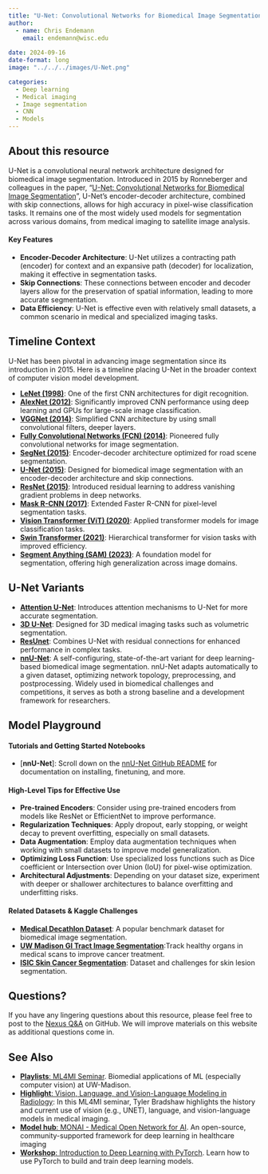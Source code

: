 ```yaml
---
title: "U-Net: Convolutional Networks for Biomedical Image Segmentation"
author: 
  - name: Chris Endemann
    email: endemann@wisc.edu
    
date: 2024-09-16
date-format: long
image: "../../../images/U-Net.png"

categories: 
  - Deep learning
  - Medical imaging
  - Image segmentation
  - CNN
  - Models
---
```

## About this resource

U-Net is a convolutional neural network architecture designed for biomedical image segmentation. Introduced in 2015 by Ronneberger and colleagues in the paper, "[U-Net: Convolutional Networks for Biomedical Image Segmentation](https://arxiv.org/abs/1505.04597)", U-Net's encoder-decoder architecture, combined with skip connections, allows for high accuracy in pixel-wise classification tasks. It remains one of the most widely used models for segmentation across various domains, from medical imaging to satellite image analysis.

#### Key Features
- **Encoder-Decoder Architecture**: U-Net utilizes a contracting path (encoder) for context and an expansive path (decoder) for localization, making it effective in segmentation tasks.
- **Skip Connections**: These connections between encoder and decoder layers allow for the preservation of spatial information, leading to more accurate segmentation.
- **Data Efficiency**: U-Net is effective even with relatively small datasets, a common scenario in medical and specialized imaging tasks.

## Timeline Context
U-Net has been pivotal in advancing image segmentation since its introduction in 2015. Here is a timeline placing U-Net in the broader context of computer vision model development.

- **[LeNet (1998)](http://yann.lecun.com/exdb/lenet/)**: One of the first CNN architectures for digit recognition.
- **[AlexNet (2012)](https://dl.acm.org/doi/10.1145/3065386)**: Significantly improved CNN performance using deep learning and GPUs for large-scale image classification.
- **[VGGNet (2014)](https://arxiv.org/abs/1409.1556)**: Simplified CNN architecture by using small convolutional filters, deeper layers.
- **[Fully Convolutional Networks (FCN) (2014)](https://arxiv.org/abs/1411.4038)**: Pioneered fully convolutional networks for image segmentation.
- **[SegNet (2015)](https://arxiv.org/abs/1511.00561)**: Encoder-decoder architecture optimized for road scene segmentation.
- **[U-Net (2015)](https://arxiv.org/abs/1505.04597)**: Designed for biomedical image segmentation with an encoder-decoder architecture and skip connections.
- **[ResNet (2015)](https://arxiv.org/abs/1512.03385)**: Introduced residual learning to address vanishing gradient problems in deep networks.
- **[Mask R-CNN (2017)](https://arxiv.org/abs/1703.06870)**: Extended Faster R-CNN for pixel-level segmentation tasks.
- **[Vision Transformer (ViT) (2020)](https://arxiv.org/abs/2010.11929)**: Applied transformer models for image classification tasks.
- **[Swin Transformer (2021)](https://arxiv.org/abs/2103.14030)**: Hierarchical transformer for vision tasks with improved efficiency.
- **[Segment Anything (SAM) (2023)](https://segment-anything.com/)**: A foundation model for segmentation, offering high generalization across image domains.

## U-Net Variants
- **[Attention U-Net](https://arxiv.org/abs/1804.03999)**: Introduces attention mechanisms to U-Net for more accurate segmentation.
- **[3D U-Net](https://arxiv.org/abs/1606.06650)**: Designed for 3D medical imaging tasks such as volumetric segmentation.
- **[ResUnet](https://arxiv.org/abs/1711.10684)**: Combines U-Net with residual connections for enhanced performance in complex tasks.
- **[nnU-Net](https://github.com/MIC-DKFZ/nnUNet)**: A self-configuring, state-of-the-art variant for deep learning-based biomedical image segmentation. nnU-Net adapts automatically to a given dataset, optimizing network topology, preprocessing, and postprocessing. Widely used in biomedical challenges and competitions, it serves as both a strong baseline and a development framework for researchers.

## Model Playground
#### Tutorials and Getting Started Notebooks
- [**nnU-Net**]: Scroll down on the [nnU-Net GitHub README]((https://github.com/MIC-DKFZ/nnUNet)) for documentation on installing, finetuning, and more.

#### High-Level Tips for Effective Use
- **Pre-trained Encoders**: Consider using pre-trained encoders from models like ResNet or EfficientNet to improve performance.
- **Regularization Techniques**: Apply dropout, early stopping, or weight decay to prevent overfitting, especially on small datasets.
- **Data Augmentation**: Employ data augmentation techniques when working with small datasets to improve model generalization.
- **Optimizing Loss Function**: Use specialized loss functions such as Dice coefficient or Intersection over Union (IoU) for pixel-wise optimization.
- **Architectural Adjustments**: Depending on your dataset size, experiment with deeper or shallower architectures to balance overfitting and underfitting risks.

#### Related Datasets & Kaggle Challenges
- **[Medical Decathlon Dataset](http://medicaldecathlon.com/)**: A popular benchmark dataset for biomedical image segmentation.
- **[UW Madison GI Tract Image Segmentation](https://www.kaggle.com/competitions/uw-madison-gi-tract-image-segmentation)**:Track healthy organs in medical scans to improve cancer treatment.
- **[ISIC Skin Cancer Segmentation](https://challenge.isic-archive.com/)**: Dataset and challenges for skin lesion segmentation.

## Questions?
If you have any lingering questions about this resource, please feel free to post to the [Nexus Q&A](https://github.com/UW-Madison-DataScience/ML-X-Nexus/discussions/categories/q-a) on GitHub. We will improve materials on this website as additional questions come in.

## See Also
- [**Playlists**: ML4MI Seminar](https://uw-madison-datascience.github.io/ML-X-Nexus/Applications/Playlists/ML4MI.html). Biomedial applications of ML (especially computer vision) at UW-Madison.
- [**Highlight**: Vision, Language, and Vision-Language Modeling in Radiology](https://uw-madison-datascience.github.io/ML-X-Nexus/Applications/Highlights/ML4MI/24-09-16_Vision-Language-and-VisionLanguage-Modeling-in-Radiology_Tyler-Bradshaw.html): In this ML4MI seminar, Tyler Bradshaw highlights the history and current use of vision (e.g., UNET), language, and vision-language models in medical imaging. 
- [**Model hub**: MONAI - Medical Open Network for AI](https://uw-madison-datascience.github.io/ML-X-Nexus/Toolbox/Models/monai.html). An open-source, community-supported framework for deep learning in healthcare imaging
- [**Workshop**: Introduction to Deep Learning with PyTorch](https://uw-madison-datascience.github.io/ML-X-Nexus/Learn/Workshops/Intro-Deeplearning_PyTorch.html). Learn how to use PyTorch to build and train deep learning models.
